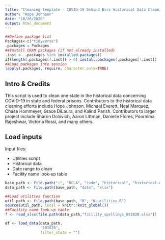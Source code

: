 ```yaml
---
title: "Cleaning template - COVID-19 Behind Bars Historical Data Cleaning"
author: "Hope Johnson"
date: "10/26/2020"
output: html_document
---
```


```r
##Define package list
Packages<-c("tidyverse")
.packages = Packages
##Install CRAN packages (if not already installed)
.inst <- .packages %in% installed.packages()
if(length(.packages[!.inst]) > 0) install.packages(.packages[!.inst])
##Load packages into session 
lapply(.packages, require, character.only=TRUE)
```

## Intro & Credits

This script is used to clean one state in the historical data concerning COVID-19 in state and federal prisons. Contributors to the historical data cleaning efforts include Hope Johnson, Michael Everett, Neal Marquez, Chase Hommeyer, Grace DiLaura, and Kalind Parish. Contributors to larger project include Sharon Dolovich, Aaron Littman, Danielle Flores, Poornima Rajeshwar, Victoria Rossi, and many others. 


## Load inputs

Input files: 

* Utilities script
* Historical data
* Date range to clean 
* Facility name look-up table 

```r
base_path <- file.path("~", "UCLA", "code", "historical", "historical-data")
data_path <- file.path(base_path, "data", "xlsx")

##Load utilities function
util_path <- file.path(base_path, "R", "0-utilities.R")
source(util_path, local = knitr::knit_global())
##Facility name look-up table
f <- read_xlsx(file.path(data_path,"facility_spellings_091820.xlsx"))
```


```r
df <- load_data(data_path, 
                "101820",
                filter_state = "")
```



